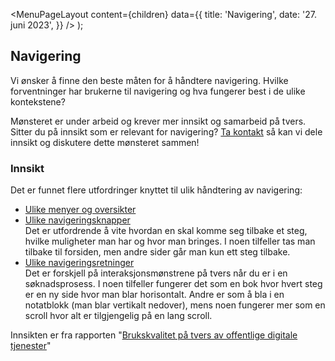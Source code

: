 
<Meta
  title='Navigering'
  description='Beskrivelse'
/>

  <MenuPageLayout
    content={children}
    data={{
      title: 'Navigering',
      date: '27. juni 2023',
    }}
  />
);

## Navigering

Vi ønsker å finne den beste måten for å håndtere navigering. Hvilke forventninger har brukerne til navigering og hva fungerer best i de ulike kontekstene?

Mønsteret er under arbeid og krever mer innsikt og samarbeid på tvers. Sitter du på innsikt som er relevant for navigering? [Ta kontakt](mailto:designsystem@digdir.no) så kan vi dele innsikt og diskutere dette mønsteret sammen!

### Innsikt

Det er funnet flere utfordringer knyttet til ulik håndtering av navigering:

- [Ulike menyer og oversikter](https://github.com/digdir/innsiktsbibliotek/issues/21)
- [Ulike navigeringsknapper](https://github.com/digdir/innsiktsbibliotek/issues/24) \
  Det er utfordrende å vite hvordan en skal komme seg tilbake et steg, hvilke muligheter man har og hvor man bringes. I noen tilfeller tas man tilbake til forsiden, men andre sider går man kun ett steg tilbake.
- [Ulike navigeringsretninger](https://github.com/digdir/innsiktsbibliotek/issues/25) \
  Det er forskjell på interaksjonsmønstrene på tvers når du er i en søknadsprosess. I noen tilfeller fungerer det som en bok hvor hvert steg er en ny side hvor man blar horisontalt. Andre er som å bla i en notatblokk (man blar vertikalt nedover), mens noen fungerer mer som en scroll hvor alt er tilgjengelig på en lang scroll.

Innsikten er fra rapporten "[Brukskvalitet på tvers av offentlige digitale tjenester](https://www.digdir.no/sammenhengende-tjenester/digital-hele-livet-med-bedre-brukeropplevelse/4405)"
